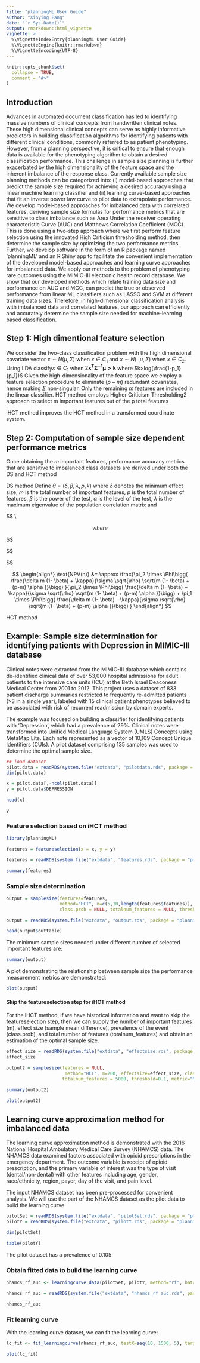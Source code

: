 ```yaml
---
title: "planningML User Guide"
author: "Xinying Fang"
date: "`r Sys.Date()`"
output: rmarkdown::html_vignette
vignette: >
  %\VignetteIndexEntry{planningML User Guide}
  %\VignetteEngine{knitr::rmarkdown}
  %\VignetteEncoding{UTF-8}
---
```


```r
knitr::opts_chunk$set(
  collapse = TRUE,
  comment = "#>"
)
```


## Introduction
Advances in automated document classification has led to identifying massive numbers of clinical concepts from handwritten clinical notes. These high dimensional clinical concepts can serve as highly informative predictors in building classification algorithms for identifying patients with different clinical conditions, commonly referred to as patient phenotyping. However, from a planning perspective, it is critical to ensure that enough data is available for the phenotyping algorithm to obtain a desired classification performance. This challenge in sample size planning is further exacerbated by the high dimensionality of the feature space and the inherent imbalance of the response class. Currently available sample size planning methods can be categorized into: (i) model-based approaches that predict the sample size required for achieving a desired accuracy using a linear machine learning classifier and (ii) learning curve-based approaches that fit an inverse power law curve to pilot data to extrapolate performance. We develop model-based approaches for imbalanced data with correlated features, deriving sample size formulas for performance metrics that are sensitive to class imbalance such as Area Under the receiver operating characteristic Curve (AUC) and Matthews Correlation Coefficient (MCC). This is done using a two-step approach where we first perform feature selection using the innovated High Criticism thresholding method, then determine the sample size by optimizing the two performance metrics. Further, we develop software in the form of an R package named ‘planningML’ and an R Shiny app to facilitate the convenient implementation of the developed model-based approaches and learning curve approaches for imbalanced data. We apply our methods to the problem of phenotyping rare outcomes using the MIMIC-III electronic health record database. We show that our developed methods which relate training data size and performance on AUC and MCC, can predict the true or observed performance from linear ML classifiers such as LASSO and SVM at different training data sizes. Therefore, in high-dimensional classification analysis with imbalanced data and correlated features, our approach can efficiently and accurately determine the sample size needed for machine-learning based classification.

## Step 1: High dimentional feature selection

\item We consider the two-class classification problem with the high dimensional covariate vector $x \sim N(\mu,\Sigma)$ when $x \in C_1$ and $x \sim N(-\mu,\Sigma)$ when $x \in C_2$.
\item Using LDA classify$x \in C_1$ when $2 \boldsymbol {x^T\Sigma^{-1}\mu>k}$ where $k>log(\frac{1-p_1}{p_1})$
\item Given the high-dimensionality of the feature space we employ a feature selection procedure to eliminate $(p-m)$ redundant covariates, hence making $\Sigma$ non-singular.
\item Only the remaining $m$ features are included in the linear classifier.
\item HCT method employs Higher Criticism Thresholding2 approach to select m important features out of the p total features
\item iHCT method improves the HCT method in a transformed coordinate system.

## Step 2: Computation of sample size dependent performance metrics
Once obtaining the $m$ important features, performance accuracy metrics that are sensitive to imbalanced class datasets are derived under both the DS and HCT method

\item DS method
Define $\theta=(\delta,\beta,\lambda,p,k)$ where $\delta$ denotes the minimum effect size, $m$ is the total number of important features, $p$ is the total number of features, $\beta$ is the power of the test, $\alpha$ is the level of the test, $\lambda$ is the maximum eigenvalue of the population correlation matrix and

$$ 
\begin{align}
    \text{ AUC(n)}
   & =  \int_{\kappa=-\infty}^{\infty} TPR(n)(\kappa)\text{d} (1 - TNR(n)(\kappa))d\kappa \nonumber\\
   
   MCC &=\sqrt{PPV \times TPR \times NPV \times TNR}\nonumber\\
    & - \sqrt{(1-PPV) \times (1-TPR) \times (1-TNR) \times (1-NPV)}
\end{align} \\


$$
where
$$
\begin{align*}
    TPR(n) &= E_w [P(w'x > \kappa| w,x \in C_1]\\
    &\approx \Phi\bigg( \frac{\delta m (1- \beta) - \kappa}{\sigma \sqrt{\rho} \sqrt{m (1- \beta) + (p-m) \alpha }}\bigg)\nonumber\\
    
    TNR(n) &= E_w [P(w'x < \kappa| w,x \in C_2]\\
    &\approx \Phi\bigg( \frac{\kappa + \delta m (1- \beta)}{\sigma \sqrt{\rho} \sqrt{m (1- \beta) + (p-m) \alpha }}\bigg) 
    
\end{align*}

$$

$$
\begin{align*}
    \text{PPV(n)} \approx 
    \frac{\pi_1 \times \Phi\bigg( \frac{\delta m (1- \beta) - \kappa}{\sigma \sqrt{\rho} \sqrt{m (1- \beta) + (p-m) \alpha }}\bigg)}{\pi_1 \times \Phi\bigg( \frac{\delta m (1- \beta) - \kappa}{\sigma \sqrt{\rho} \sqrt{m (1- \beta) + (p-m) \alpha }}\bigg)  + \pi_2 \times  \bigg\{ 1- \Phi\bigg( \frac{\kappa + \delta m (1- \beta)}{\sigma \sqrt{\rho} \sqrt{m (1- \beta) + (p-m) \alpha }}\bigg) \bigg\}} 
\end{align*}

$$

$$
\begin{align*}
    \text{NPV(n)} &= \approx 
    \frac{\pi_2 \times  \Phi\bigg( \frac{\delta m (1- \beta) + \kappa}{\sigma \sqrt{\rho} \sqrt{m (1- \beta) + (p-m) \alpha }}\bigg) }{\pi_2 \times  \Phi\bigg( \frac{\delta m (1- \beta) + \kappa}{\sigma \sqrt{\rho} \sqrt{m (1- \beta) + (p-m) \alpha }}\bigg) + \pi_1 \times \Phi\bigg( \frac{\delta m (1- \beta) - \kappa}{\sigma \sqrt{\rho} \sqrt{m (1- \beta) + (p-m) \alpha }}\bigg) }
\end{align*}
$$

\item HCT method


## Example: Sample size determination for identifying patients with Depression in MIMIC-III database
Clinical notes were extracted from the MIMIC-III database which contains de-identified clinical data of over 53,000 hospital admissions for adult patients to the intensive care units (ICU) at the Beth Israel Deaconess Medical Center from 2001 to 2012. This project uses a dataset of 833 patient discharge summaries restricted to frequently re-admitted patients (>3 in a single year), labeled with 15 clinical patient phenotypes believed to be associated with risk of recurrent readmission by domain experts.

The example was focused on building a classifier for identifying patients with ‘Depression’, which had a prevalence of 29%. Clinical notes were transformed into Unified Medical Language System (UMLS) Concepts using MetaMap Lite. Each note represented as a vector of 10,109 Concept Unique Identifiers (CUIs). A pilot dataset comprising 135 samples was used to determine the optimal sample size.

```r
## load dataset
pilot.data = readRDS(system.file("extdata", "pilotdata.rds", package = "planningML"))
dim(pilot.data)
```

```r
x = pilot.data[,-ncol(pilot.data)]
y = pilot.data$DEPRESSION
```

```r
head(x)
```

```r
y
```


### Feature selection based on iHCT method

```r
library(planningML)
```

```r
features = featureselection(x = x, y = y)
```

```r
features = readRDS(system.file("extdata", "features.rds", package = "planningML"))
```

```r
summary(features)
```


### Sample size determination

```r
output = samplesize(features=features, 
                    method="HCT", m=c(5,10,length(features$features)), effectsize=NULL, 
                    class.prob = NULL, totalnum_features = NULL, threshold=0.1, metric="MCC")
```

```r
output = readRDS(system.file("extdata", "output.rds", package = "planningML"))
```

```r
head(output$outtable)
```

The minimum sample sizes needed under different number of selected important features are:

```r
summary(output)
```

A plot demonstrating the relationship between sample size the performance measurement metrics are demonstrated:

```r
plot(output)
```

#### Skip the featureselection step for iHCT method

For the iHCT method, if we have historical information and want to skip the featureselection step, then we can supply the number of important features (m), effect size (sample mean difference), prevalence of the event (class.prob), and total number of features (totalnum_features) and obtain an estimation of the optimal sample size.

```r
effect_size = readRDS(system.file("extdata", "effectsize.rds", package = "planningML"))
effect_size
```

```r
output2 = samplesize(features = NULL,
                      method="HCT", m=200, effectsize=effect_size, class.prob = 0.5, 
                     totalnum_features = 5000, threshold=0.1, metric="MCC")
```

```r
summary(output2)
```

```r
plot(output2)
```


## Learning curve approximation method for imbalanced data

The learning curve approximation method is demonstrated with the 2016 National Hospital Ambulatory Medical Care Survey (NHAMCS) data. The NHAMCS data examined factors associated with opioid prescriptions in the emergency department. The outcome variable is receipt of opioid prescription, and the primary variable of interest was the type of visit (dental/non-dental) with other features including age, gender, race/ethnicity, region, payer, day of the visit, and pain level.

The input NHAMCS dataset has been pre-processed for convenient analysis. We will use the part of the NHAMCS dataset as the pilot data to build the learning curve.


```r
pilotSet = readRDS(system.file("extdata", "pilotSet.rds", package = "planningML"))
pilotY = readRDS(system.file("extdata", "pilotY.rds", package = "planningML"))
```

```r
dim(pilotSet)
```

```r
table(pilotY)
```

The pilot dataset has a prevalence of 0.105 

### Obtain fitted data to build the learning curve 

```r
nhamcs_rf_auc <- learningcurve_data(pilotSet, pilotY, method="rf", batchsize = 100, nfold=5, nrepeat=10, class.prob = 0.105, metric="AUC")
```


```r
nhamcs_rf_auc = readRDS(system.file("extdata", "nhamcs_rf_auc.rds", package = "planningML"))
```

```r
nhamcs_rf_auc
```

### Fit learning curve

With the learning curve dataset, we can fit the learning curve:

```r
lc_fit <- fit_learningcurve(nhamcs_rf_auc, testX=seq(10, 1500, 5), target=0.8)
```

```r
plot(lc_fit)
```



